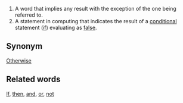 #A word that implies any result with the exception of the one being referred to.
#A statement in computing that indicates the result of a [[conditional]] statement  ([[if]]) evaluating as [[false]].

==Synonym==
[[Otherwise]]

==Related words==
[[If]], [[then]], [[and]], [[or]], [[not]]